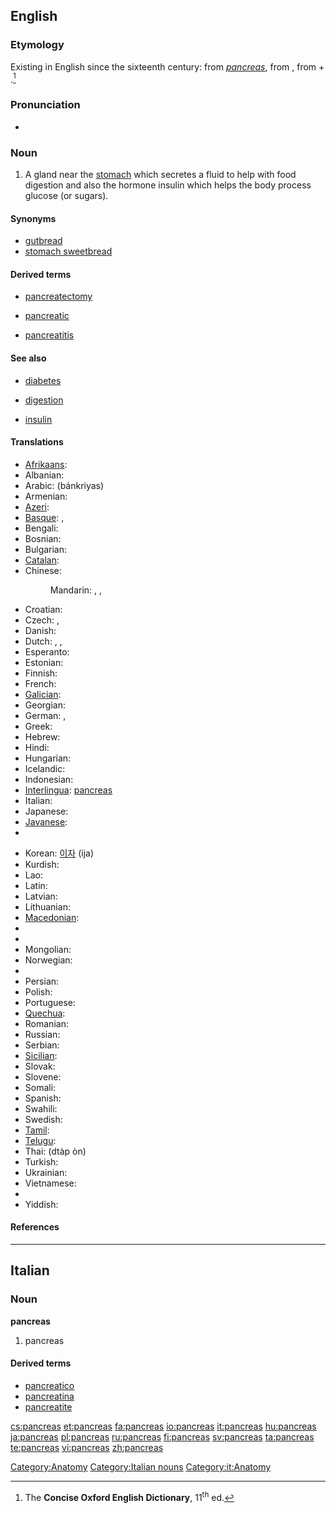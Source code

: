{{also|pancréas|páncreas}}
==English==

===Etymology===
Existing in English since the sixteenth century: from {{etyl|la}} ''[[#Latin|pancreas]]'', from {{etyl|grc}} {{term|πάγκρεας||sc=Polytonic|tr=pankreas|lang=grc}}, from {{term|πᾶν||all|sc=Polytonic|tr=pan|lang=grc}} + {{term|κρέας||flesh|sc=Polytonic|tr=kreas|lang=grc}}.<ref name="COED-etym">The '''Concise Oxford English Dictionary''', 11<sup>th</sup> ed.</ref>

===Pronunciation===
* {{a|UK}} {{IPA|/ˈpæŋkɹɪəs/}}

===Noun===
{{en-noun|pancreases|pl2=pancreata}}

# {{anatomy}} A gland near the [[stomach]] which secretes a fluid to help with food digestion and also the hormone insulin which helps the body process glucose (or sugars).

====Synonyms====
* [[gutbread]]
* [[stomach sweetbread]]

====Derived terms====
{{rel-top3|Derived terms}}
* [[pancreatectomy]]
{{rel-mid3}}
* [[pancreatic]]
{{rel-mid3}}
* [[pancreatitis]]
{{rel-bottom}}

====See also====
{{rel-top|See also}}
* [[diabetes]]
{{rel-mid3}}
* [[digestion]]
{{rel-mid3}}
* [[insulin]]
{{rel-bottom}}

====Translations====
{{trans-top|gland near the stomach}}
* [[Afrikaans]]: {{t-|af|pankreas|xs=Afrikaans}}
* Albanian: {{t|sq|pankreasi|xs=Albanian}}
* Arabic: {{Arab|[[بنكرياس]]}} (bánkriyas) {{m}}
* Armenian: {{t-|hy|ենթաստամոքսային գեղձ|tr=ent'astamok'sayin geġǰ|sc=Armn|xs=Armenian}}
* [[Azeri]]: {{t|az|mə'dəaltı vəzi|xs=Azeri}}
* [[Basque]]: {{t-|eu|are|xs=Basque}}, {{t|eu|pankrea|xs=Basque}}
* Bengali: {{t|bn|অগ্ন্যাশয়|sc=Beng|xs=Bengali}}
* Bosnian: {{t|bs|gušterača|f}}
* Bulgarian: {{t|bg|панкреас|m|sc=Cyrl}}
* [[Catalan]]: {{t|ca|pàncrees}}
* Chinese:
*: Mandarin: {{t|cmn|胰臟|sc=Hani|xs=Mandarin}},  {{t|cmn|胰脏|tr=yízàng|sc=Hani|xs=Mandarin}},  {{t-|cmn|胰腺|tr=yíxiàn|sc=Hani|xs=Mandarin}}
* Croatian: {{t|hr|gušterača|f}}
* Czech: {{t+|cs|slinivka břišní|f}}, {{t-|cs|pankreas|m}}
* Danish: {{t-|da|bugspytkirtel|c}}
* Dutch: {{t|nl|alvleesklier}}, {{t|nl|buikspeekselklier}}, {{t-|nl|pancreas}}
* Esperanto: {{t|eo|pankreato|xs=Esperanto}}
* Estonian: {{t|et|kõhunääre}}
* Finnish: {{t+|fi|haima}}
* French: {{t|fr|pancréas|m}}
* [[Galician]]: {{t-|gl|páncreas|m|xs=Galician}}
* Georgian: {{t-|ka|პანკრეასი|tr=pankreasi|xs=Georgian}}
* German: {{t-|de|Bauchspeicheldrüse|f}}, {{t-|de|Pankreas|n}}
* Greek: {{t+|el|πάγκρεας|n|tr=páŋkreas|sc=Grek}}
* Hebrew: {{t+|he|לבלב|tr=lavlav|sc=Hebr}}
* Hindi: {{t-|hi|अग्न्याशय|sc=Deva|xs=Hindi}}
* Hungarian: {{t+|hu|hasnyálmirigy}}
* Icelandic: {{t-|is|bris}}
* Indonesian: {{t-|id|pankreas|xs=Indonesian}}
* [[Interlingua]]: [[#Interlingua|pancreas]]
* Italian: {{t+|it|pancreas|m}}
* Japanese: {{t|ja|膵臓|tr=すいぞう, suizō|sc=Jpan}}
* [[Javanese]]: {{tø|jv|pankreas}}
* {{trreq|Khmer}}
{{trans-mid}}
* Korean: [[이자]] (ija)
* Kurdish: {{t-|ku|pankreas}}
* Lao: {{t-|lo|ຕັບອ່ອນ|tr=tap-'öön|sc=Laoo|xs=Lao}}
* Latin: {{t-|la|pancreas}}
* Latvian: {{t|lv|aizkuņģa dziedzeris|xs=Latvian}}
* Lithuanian: {{t+|lt|kasa|xs=Lithuanian}}
* [[Macedonian]]: {{t|mk|панкреас|m|sc=Cyrl|xs=Macedonian}}
* {{trreq|Maltese}}
* {{trreq|Maori}}
* Mongolian: {{t|mn|нойр булчирхай|sc=Cyrl|xs=Mongolian}}
* Norwegian: {{t-|no|bukspyttkjertel|m}}
* {{trreq|Old English}}
* Persian: {{fa-Arab|[[لوزالمعده]]}}
* Polish: {{t+|pl|trzustka|f}}
* Portuguese: {{t|pt|pâncreas|m}}
* [[Quechua]]: {{t|qu|suyk'upin|xs=Quechua}}
* Romanian: {{t-|ro|pancreas}}
* Russian: {{t|ru|поджелудочная железа|f|tr=podželúdočnaja železá|sc=Cyrl}}
* Serbian: {{t|sr|гуштерача|f|sc=Cyrl}}
* [[Sicilian]]: {{tø|scn|pancreas}}
* Slovak: {{t|sk|podžalúdková žľaza|f}}
* Slovene: {{t+|sl|trebušna slinavka|f}}
* Somali: {{tø|so|ganac}}
* Spanish: {{t+|es|páncreas|m}}
* Swahili: {{t|sw|kongosho|xs=Swahili}}
* Swedish: {{t+|sv|bukspottkörtel|c}}
* [[Tamil]]: {{t|ta|கணையம்|xs=Tamil}}
* [[Telugu]]: {{t|te|క్లోమము|sc=Telu}}
* Thai: {{Thai|[[ตับอ่อน]]}} (dtàp òn)
* Turkish: {{t+|tr|pankreas}}
* Ukrainian: {{t|uk|підшлункова залоза|f|sc=Cyrl|xs=Ukrainian}}
* Vietnamese: {{t|vi|tụy|xs=Vietnamese}}
* {{trreq|Welsh}}
* Yiddish: {{t-|yi|פאנקרעאס|n|tr=pankreas|sc=Hebr|xs=Yiddish}}
{{trans-bottom}}

====References====
<references/>

[[Category:Anatomy]]

----

==Italian==

===Noun===
'''pancreas''' {{m}} {{inv}}

# pancreas

====Derived terms====
* [[pancreatico]]
* [[pancreatina]]
* [[pancreatite]]

[[Category:Italian nouns]]
[[Category:it:Anatomy]]

[[cs:pancreas]]
[[et:pancreas]]
[[fa:pancreas]]
[[io:pancreas]]
[[it:pancreas]]
[[hu:pancreas]]
[[ja:pancreas]]
[[pl:pancreas]]
[[ru:pancreas]]
[[fi:pancreas]]
[[sv:pancreas]]
[[ta:pancreas]]
[[te:pancreas]]
[[vi:pancreas]]
[[zh:pancreas]]